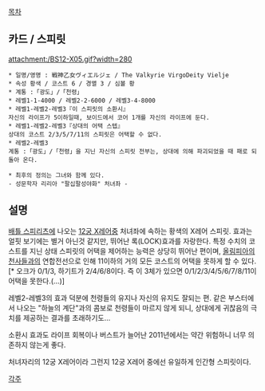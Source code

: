 [[목차]]

== 카드 / 스피릿 ==
attachment:/BS12-X05.gif?width=280
 * 일명/영명 : 戦神乙女ヴィエルジェ / The Valkyrie VirgoDeity Vielje
 * 속성 황색 / 코스트 6 / 경멸 3 / 심볼 황
 * 계통 :「광도」/「천령」
 * 레벨1-1-4000 / 레벨2-2-6000 / 레벨3-4-8000
 * 레벨1-레벨2-레벨3『이 스피릿의 소환시』
 자신의 라이프가 5이하일때, 보이드에서 코어 1개를 자신의 라이프에 둔다.
 * 레벨1-레벨2-레벨3『상대의 어택 스텝』
 상대의 코스트 2/3/5/7/11의 스피릿은 어택할 수 없다.
 * 레벨2-레벨3
 계통 :「광도」/「천령」을 지닌 자신의 스피릿 전부는, 상대에 의해 파괴되었을 때 패로 되돌아 온다.

 * 최후의 정의는 그녀와 함께 있다.
 - 성문학자 리리아 "팔십팔성야화" 처녀좌 -

== 설명 ==
[[배틀 스피리츠]]에 나오는 [[12궁 X레어]]중 처녀좌에 속하는 황색의 X레어 스피릿. 효과는 얼핏 보기에는 별거 아닌것 같지만, 뛰어난 록(LOCK)효과를 자랑한다. 특정 수치의 코스트를 지닌 상태 스피릿의 어택을 제어하는 능력은 상당히 뛰어난 편이며, [[올림피아의 천사]]들과의 연합전선으로 인해 11이하의 거의 모든 코스트의 어택을 못하게 할 수 있다.[* 오크가 0/1/3, 하기트가 2/4/6/8이다. 즉 이 3체가 있으면 0/1/2/3/4/5/6/7/8/11이 어택을 못한다.(…)]

레벨2-레벨3의 효과 덕분에 천령들의 유지나 자신의 유지도 잘되는 편. 같은 부스터에서 나오는 "하늘의 계단"과의 콤보로 천령들이 마르지 않게 되니, 상대에게 귀찮음의 극치를 제공하는 결과를 초래하기도…

소환시 효과도 라이프 회복이나 버스트가 늘어난 2011년에서는 약간 위험하니 너무 의존하지 않는게 좋다.

처녀자리의 12궁 X레어이라 그런지 12궁 X레어 중에선 유일하게 인간형 스피릿이다. 

[[각주]]
